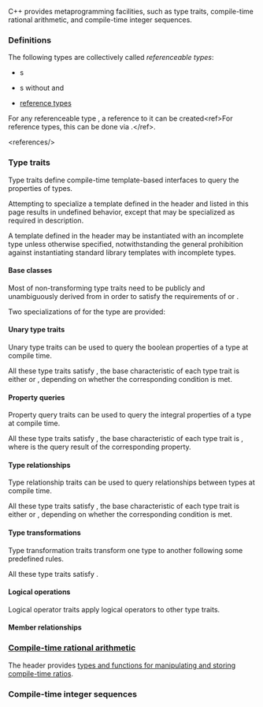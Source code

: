 {{title|Metaprogramming library {{mark since c++11}}}}
{{cpp/meta/navbar}}

C++ provides metaprogramming facilities, such as type traits, compile-time rational arithmetic, and compile-time integer sequences.

===Definitions===
The following types are collectively called ''referenceable types'':
* {{lsd|cpp/language/type#Object type}}s
* {{lsd|cpp/language/function#Function type}}s without {{spar|cv}} and {{spar|ref}}
* [[cpp/language/reference|reference types]]

For any referenceable type {{tt|T}}, a reference to it can be created&lt;ref&gt;For reference types, this can be done via {{lsd|cpp/language/reference#Reference collapsing}}.&lt;/ref&gt;.

&lt;references/&gt;

===Type traits===
Type traits define compile-time template-based interfaces to query the properties of types.

Attempting to specialize a template defined in the {{header|type_traits}} header and listed in this page results in undefined behavior, except that {{lc|std::common_type}} {{rev inl|since=c++20|and {{ltt|cpp/types/common_reference|std::basic_common_reference}}}} may be specialized as required in description.

A template defined in the {{header|type_traits}} header may be instantiated with an incomplete type unless otherwise specified, notwithstanding the general prohibition against instantiating standard library templates with incomplete types.

====Base classes====
Most of non-transforming type traits need to be publicly and unambiguously derived from {{lc|std::integral_constant}} in order to satisfy the requirements of {{named req|UnaryTypeTrait}} or {{named req|BinaryTypeTrait}}.

{{dsc begin}}
{{dsc header|type_traits}}
{{dsc inc|cpp/types/dsc integral_constant}}
{{dsc end}}

Two specializations of {{lc|std::integral_constant}} for the type {{c/core|bool}} are provided: 
{{dsc begin}}
{{dsc header|type_traits}}
{{dsc hitem|Type|Definition}}
{{dsc|{{tt|true_type}}|{{c/core|std::integral_constant&lt;bool, true&gt;}}}}
{{dsc|{{tt|false_type}}|{{c/core|std::integral_constant&lt;bool, false&gt;}}}}
{{dsc end}}

====Unary type traits====
Unary type traits can be used to query the boolean properties of a type at compile time.

All these type traits satisfy {{named req|UnaryTypeTrait}}, the base characteristic of each type trait is either {{lc|std::true_type}} or {{lc|std::false_type}}, depending on whether the corresponding condition is met.

{{dsc begin}}
{{dsc h2|Primary type categories}}
{{dsc header|type_traits}}
{{dsc inc|cpp/types/dsc is_void}}
{{dsc inc|cpp/types/dsc is_null_pointer}}
{{dsc inc|cpp/types/dsc is_integral}}
{{dsc inc|cpp/types/dsc is_floating_point}}
{{dsc inc|cpp/types/dsc is_array}}
{{dsc inc|cpp/types/dsc is_enum}}
{{dsc inc|cpp/types/dsc is_union}}
{{dsc inc|cpp/types/dsc is_class}}
{{dsc inc|cpp/types/dsc is_function}}
{{dsc inc|cpp/types/dsc is_pointer}}
{{dsc inc|cpp/types/dsc is_lvalue_reference}}
{{dsc inc|cpp/types/dsc is_rvalue_reference}}
{{dsc inc|cpp/types/dsc is_member_object_pointer}}
{{dsc inc|cpp/types/dsc is_member_function_pointer}}

{{dsc h2|Composite type categories}}
{{dsc header|type_traits}}
{{dsc inc|cpp/types/dsc is_fundamental}}
{{dsc inc|cpp/types/dsc is_arithmetic}}
{{dsc inc|cpp/types/dsc is_scalar}}
{{dsc inc|cpp/types/dsc is_object}}
{{dsc inc|cpp/types/dsc is_compound}}
{{dsc inc|cpp/types/dsc is_reference}}
{{dsc inc|cpp/types/dsc is_member_pointer}}

{{dsc h2|Type properties}}
{{dsc header|type_traits}}
{{dsc inc|cpp/types/dsc is_const}}
{{dsc inc|cpp/types/dsc is_volatile}}
{{dsc inc|cpp/types/dsc is_trivial}}
{{dsc inc|cpp/types/dsc is_trivially_copyable}}
{{dsc inc|cpp/types/dsc is_standard_layout}}
{{dsc inc|cpp/types/dsc is_pod}}
{{dsc inc|cpp/types/dsc is_literal_type}}
{{dsc inc|cpp/types/dsc has_unique_object_representations}}
{{dsc inc|cpp/types/dsc is_empty}}
{{dsc inc|cpp/types/dsc is_polymorphic}}
{{dsc inc|cpp/types/dsc is_abstract}}
{{dsc inc|cpp/types/dsc is_final}}
{{dsc inc|cpp/types/dsc is_aggregate}}
{{dsc inc|cpp/types/dsc is_implicit_lifetime}}
{{dsc inc|cpp/types/dsc is_signed}}
{{dsc inc|cpp/types/dsc is_unsigned}}
{{dsc inc|cpp/types/dsc is_bounded_array}}
{{dsc inc|cpp/types/dsc is_unbounded_array}}
{{dsc inc|cpp/types/dsc is_scoped_enum}}
{{dsc end}}

{{dsc begin}}
{{dsc h2|Supported operations}}
{{dsc header|type_traits}}
{{dsc inc|cpp/types/dsc is_constructible}}
{{dsc inc|cpp/types/dsc is_default_constructible}}
{{dsc inc|cpp/types/dsc is_copy_constructible}}
{{dsc inc|cpp/types/dsc is_move_constructible}}
{{dsc inc|cpp/types/dsc is_assignable}}
{{dsc inc|cpp/types/dsc is_copy_assignable}}
{{dsc inc|cpp/types/dsc is_move_assignable}}
{{dsc inc|cpp/types/dsc is_destructible}}
{{dsc inc|cpp/types/dsc has_virtual_destructor}}
{{dsc inc|cpp/types/dsc is_swappable}}
{{dsc inc|cpp/types/dsc reference_constructs_from_temporary}}
{{dsc inc|cpp/types/dsc reference_converts_from_temporary}}
{{dsc end}}

====Property queries====
Property query traits can be used to query the integral properties of a type at compile time.

All these type traits satisfy {{named req|UnaryTypeTrait}}, the base characteristic of each type trait is {{c/core|std::integral_constant&lt;std::size_t, Value&gt;}}, where {{tt|Value}} is the query result of the corresponding property.

{{dsc begin}}
{{dsc header|type_traits}}
{{dsc inc|cpp/types/dsc alignment_of}}
{{dsc inc|cpp/types/dsc rank}}
{{dsc inc|cpp/types/dsc extent}}
{{dsc end}}

====Type relationships====
Type relationship traits can be used to query relationships between types at compile time.

All these type traits satisfy {{named req|BinaryTypeTrait}}, the base characteristic of each type trait is either {{lc|std::true_type}} or {{lc|std::false_type}}, depending on whether the corresponding condition is met.

{{dsc begin}}
{{dsc header|type_traits}}
{{dsc inc|cpp/types/dsc is_same}}
{{dsc inc|cpp/types/dsc is_base_of}}
{{dsc inc|cpp/types/dsc is_virtual_base_of}}
{{dsc inc|cpp/types/dsc is_convertible}}
{{dsc inc|cpp/types/dsc is_layout_compatible}}
{{dsc inc|cpp/types/dsc is_pointer_interconvertible_base_of}}
{{dsc inc|cpp/types/dsc is_invocable}}
{{dsc end}}

====Type transformations====
Type transformation traits transform one type to another following some predefined rules.

All these type traits satisfy {{named req|TransformationTrait}}.

{{dsc begin}}
{{dsc h2|Const-volatility specifiers}}
{{dsc header|type_traits}}
{{dsc inc|cpp/types/dsc remove_cv}}
{{dsc inc|cpp/types/dsc add_cv}}

{{dsc h2|References}}
{{dsc header|type_traits}}
{{dsc inc|cpp/types/dsc remove_reference}}
{{dsc inc|cpp/types/dsc add_reference}}

{{dsc h2|Sign modifiers}}
{{dsc header|type_traits}}
{{dsc inc|cpp/types/dsc make_signed}}
{{dsc inc|cpp/types/dsc make_unsigned}}

{{dsc h2|Arrays}}
{{dsc header|type_traits}}
{{dsc inc|cpp/types/dsc remove_extent}}
{{dsc inc|cpp/types/dsc remove_all_extents}}

{{dsc h2|Pointers}}
{{dsc header|type_traits}}
{{dsc inc|cpp/types/dsc remove_pointer}}
{{dsc inc|cpp/types/dsc add_pointer}}

{{dsc h2|Other transformations}}
{{dsc header|type_traits}}
{{dsc inc|cpp/types/dsc aligned_storage}}
{{dsc inc|cpp/types/dsc aligned_union}}
{{dsc inc|cpp/types/dsc decay}}
{{dsc inc|cpp/types/dsc remove_cvref}}
{{dsc inc|cpp/types/dsc enable_if}}
{{dsc inc|cpp/types/dsc conditional}}
{{dsc inc|cpp/types/dsc common_type}}
{{dsc inc|cpp/types/dsc common_reference}}
{{dsc inc|cpp/types/dsc underlying_type}}
{{dsc inc|cpp/types/dsc result_of}}
{{dsc inc|cpp/types/dsc void_t}}
{{dsc inc|cpp/types/dsc type_identity}}
{{dsc end}}

{{anchor|Logical operations}}
====Logical operations {{mark since c++17}}====
Logical operator traits apply logical operators to other type traits.
{{dsc begin}}
{{dsc header|type_traits}}
{{dsc inc|cpp/types/dsc conjunction}}
{{dsc inc|cpp/types/dsc disjunction}}
{{dsc inc|cpp/types/dsc negation}}
{{dsc end}}

{{anchor|Member relationships}}
====Member relationships {{mark since c++20}}====
{{dsc begin}}
{{dsc header|type_traits}}
{{dsc inc|cpp/types/dsc is_pointer_interconvertible_with_class}}
{{dsc inc|cpp/types/dsc is_corresponding_member}}
{{dsc end}}

===[[cpp/numeric/ratio|Compile-time rational arithmetic]]===
The header {{header|ratio}} provides [[cpp/numeric/ratio|types and functions for manipulating and storing compile-time ratios]].

{{anchor|Compile-time integer sequences}}
===Compile-time integer sequences {{mark since c++14}}===
{{dsc begin}}
{{dsc header|utility}}
{{dsc inc|cpp/utility/dsc integer_sequence}}
{{dsc end}}

{{langlinks|de|es|fr|it|ja|pt|ru|zh}}